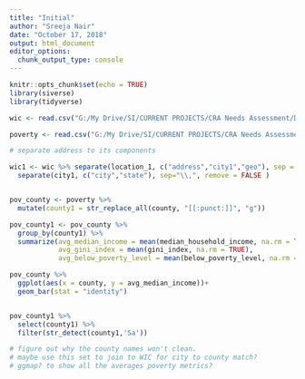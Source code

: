 ```yaml
---
title: "Initial"
author: "Sreeja Nair"
date: "October 17, 2018"
output: html_document
editor_options: 
  chunk_output_type: console
---
```


```r
knitr::opts_chunk$set(echo = TRUE)
library(siverse)
library(tidyverse)

```

```r

wic <- read.csv("G:/My Drive/SI/CURRENT PROJECTS/CRA Needs Assessment/Data/WIC_Clinics_in_Utah.csv") %>% clean_names()

poverty <- read.csv("G:/My Drive/SI/CURRENT PROJECTS/CRA Needs Assessment/Data/Poverty_data_by_Age__City_and_County_Utah_2013.csv") %>% clean_names()

```



```r

# separate address to its components

wic1 <- wic %>% separate(location_1, c("address","city1","geo"), sep = "\\n", remove = FALSE) %>% 
  separate(city1, c("city","state"), sep="\\,", remove = FALSE )



```



```r

pov_county <- poverty %>% 
  mutate(county1 = str_replace_all(county, "[[:punct:]]", "g"))

pov_county1 <- pov_county %>% 
  group_by(county1) %>% 
  summarize(avg_median_income = mean(median_household_income, na.rm = TRUE),
            avg_gini_index = mean(gini_index, na.rm = TRUE),
            avg_below_poverty_level = mean(below_poverty_level, na.rm = TRUE)) 

pov_county %>% 
  ggplot(aes(x = county, y = avg_median_income))+
  geom_bar(stat = "identity")


pov_county1 %>% 
  select(county1) %>% 
  filter(str_detect(county1,'Sa'))

```



```r
# figure out why the county names won't clean.
# maybe use this set to join to WIC for city to county match?
# ggmap? to show all the averages poverty metrics?

```


